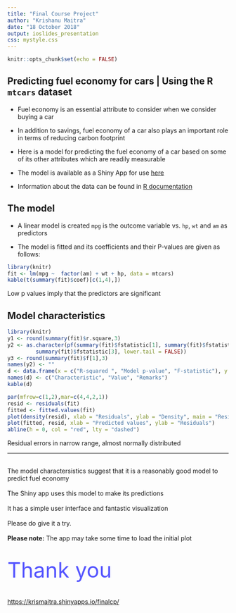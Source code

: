 ```yaml
---
title: "Final Course Project"
author: "Krishanu Maitra"
date: "18 October 2018"
output: ioslides_presentation
css: mystyle.css
---
```


```r
knitr::opts_chunk$set(echo = FALSE)
```

## Predicting fuel economy for cars | Using the R `mtcars` dataset

* Fuel economy is an essential attribute to consider when we consider buying a car

* In addition to savings, fuel economy of a car also plays an important role in terms of reducing carbon footprint

* Here is a model for predicting the fuel economy of a car based on some of its other attributes which  are readily measurable

* The model is available as a Shiny App for use [here](https://krismaitra.shinyapps.io/finalcp/)

* Information about the data can be found in [R documentation](https://www.rdocumentation.org/packages/datasets/versions/3.5.1/topics/mtcars)

## The model 
* A linear model is created `mpg` is the outcome variable vs. `hp`, `wt` and `am` as predictors

* The model is fitted and its coefficients and their P-values are given as follows:
```r
library(knitr)
fit <- lm(mpg ~  factor(am) + wt + hp, data = mtcars)
kable(t(summary(fit)$coef)[c(1,4),])
```

Low p values imply that the predictors are significant

## Model characteristics

```r
library(knitr)
y1 <- round(summary(fit)$r.square,3)
y2 <- as.character(pf(summary(fit)$fstatistic[1], summary(fit)$fstatistic[2],
         summary(fit)$fstatistic[3], lower.tail = FALSE))
y3 <- round(summary(fit)$f[1],3)
names(y2) <- ""
d <- data.frame(x = c("R-squared ", "Model p-value", "F-statistic"), y = c(y1,y2,y3), z = c(">0.5,  Good fit", "Low p-value", "Significant, with low p-value, Good fit"))
names(d) <- c("Characteristic", "Value", "Remarks")
kable(d)
```

```r
par(mfrow=c(1,2),mar=c(4,4,2,1))
resid <- residuals(fit)
fitted <- fitted.values(fit)
plot(density(resid), xlab = "Residuals", ylab = "Density", main = "Residual distribution")
plot(fitted, resid, xlab = "Predicted values", ylab = "Residuals")
abline(h = 0, col = "red", lty = "dashed")
```

Residual errors in narrow range, almost normally distributed

***
<BR>
The model charactersistics suggest that it is a reasonably good model to predict fuel economy
<BR><BR>
The Shiny app uses this model to make its predictions
<BR><BR>
It has a simple user interface and fantastic visualization
<BR><BR>
Please do give it a try.
<BR><BR>
**Please note:** The app may take some time to load the initial plot
<BR><BR><BR>
<font color="#5555FF" size="20">Thank you</font>
<BR><BR><BR>
[https://krismaitra.shinyapps.io/finalcp/](https://krismaitra.shinyapps.io/finalcp/)